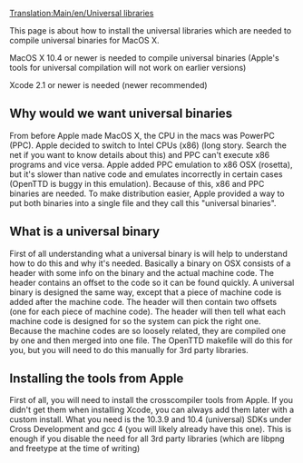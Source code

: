 [[Translation:Main/en/Universal libraries]]
{{es/Traducción|Universal libraries}}

This page is about how to install the universal libraries which are needed to compile universal binaries for MacOS X.

MacOS X 10.4 or newer is needed to compile universal binaries (Apple's tools for universal compilation will not work on earlier versions)

Xcode 2.1 or newer is needed (newer recommended)

==Why would we want universal binaries==
From before Apple made MacOS X, the CPU in the macs was PowerPC (PPC). Apple decided to switch to Intel CPUs (x86) (long story. Search the net if you want to know details about this) and PPC can't execute x86 programs and vice versa. Apple added PPC emulation to x86 OSX (rosetta), but it's slower than native code and emulates incorrectly in certain cases (OpenTTD is buggy in this emulation). Because of this, x86 and PPC binaries are needed. To make distribution easier, Apple provided a way to put both binaries into a single file and they call this "universal binaries".

==What is a universal binary==
First of all understanding what a universal binary is will help to understand how to do this and why it's needed. Basically a binary on OSX consists of a header with some info on the binary and the actual machine code. The header contains an offset to the code so it can be found quickly. A universal binary is designed the same way, except that a piece of machine code is added after the machine code. The header will then contain two offsets (one for each piece of machine code). The header will then tell what each machine code is designed for so the system can pick the right one. Because the machine codes are so loosely related, they are compiled one by one and then merged into one file. The OpenTTD makefile will do this for you, but you will need to do this manually for 3rd party libraries.

==Installing the tools from Apple==
First of all, you will need to install the crosscompiler tools from Apple. If you didn't get them when installing Xcode, you can always add them later with a custom install. What you need is the 10.3.9 and 10.4 (universal) SDKs under Cross Development and gcc 4 (you will likely already have this one). This is enough if you disable the need for all 3rd party libraries (which are libpng and freetype at the time of writing)


{{en/Warning|fink can't install universal libraries. You will have to do this manually}}

{{en/Todo|tell how to compile universal libpng and freetype}}